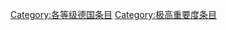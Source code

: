 {{catmore1|[[Wikipedia:德国专题|Wikipedia:德国专题]]}}
{{cat importance | topic=德国 | importance= }}
{{CategoryTOC}}

[[Category:各等级德国条目|Category:各等级德国条目]]
[[Category:极高重要度条目|Category:极高重要度条目]]
